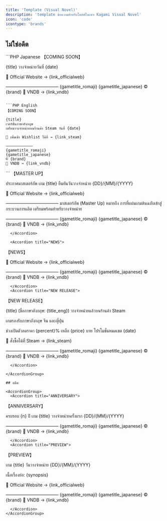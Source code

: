 ```yaml
---
title: 'Template (Visual Novel)'
description: 'template ข้อความสำหรับโพสต์ในเพจ Kagami Visual Novel'
icon: 'code'
icontype: 'brands'
---
```


## ไม่ใช่อดีต

<AccordionGroup>
  <Accordion title="COMING SOON">

  <CodeGroup>
```PHP Japanese
【COMING SOON】

{title}
วางจำหน่ายวันที่ {date}

🔗 Official Website → {link_officialweb}

————————————
{gametitle_romaji}
{gametitle_japanese}
© {brand}
🔗 VNDB → {link_vndb}
```

```PHP English
【COMING SOON】

{title}
เวอร์ชั่นภาษาอังกฤษ 
เตรียมวางจำหน่ายบนร้านค้า Steam วันที่ {date}

🔗 เพิ่มเข้า Wishlist ได้ที่ → {link_steam}

————————————
{gametitle_romaji}
{gametitle_japanese}
© {brand}
🔗 VNDB → {link_vndb}
```
  </CodeGroup>
  </Accordion>

  <Accordion title="MASTER UP">
```
【MASTER UP】

ประกาศมาสเตอร์อัพ
เกม {title}
ยืนยันวันวางจำหน่าย {DD}/{MM}/{YYYY}

🔗 Official Website → {link_officialweb}

————————————
มาสเตอร์อัพ (Master Up) หมายถึง การที่แผ่นเกมต้นฉบับเข้าสู่กระบวนการผลิต เตรียมพร้อมสำหรับวางจำหน่าย

————————————
{gametitle_romaji}
{gametitle_japanese}
© {brand}
🔗 VNDB → {link_vndb}
```
  </Accordion>

  <Accordion title="NEWS">
```
【NEWS】



🔗 Official Website → {link_officialweb}

————————————
{gametitle_romaji}
{gametitle_japanese}
© {brand}
🔗 VNDB → {link_vndb}
```
  </Accordion>
  <Accordion title="NEW RELEASE">
```
【NEW RELEASE】

{title} (ชื่อภาษาอังกฤษ: {title_eng})
วางจำหน่ายแล้วบนร้านค้า Steam

เกมรองรับภาษาอังกฤษ จีน และญี่ปุ่น

ช่วงเปิดตัวลดราคา {percent}% เหลือ {price} บาท
โปรโมชั่นหมดเขต {date}

🔗 สั่งซื้อได้ที่ Steam → {link_steam}

————————————
{gametitle_romaji}
{gametitle_japanese}
© {brand}
🔗 VNDB → {link_vndb}
```
  </Accordion>

</AccordionGroup>

## อดีต

<AccordionGroup>
  <Accordion title="ANNIVERSARY">
```
【ANNIVERSARY】

ครบรอบ {n} ปี
เกม {title}
วางจำหน่ายครั้งแรก {DD}/{MM}/{YYYY}

————————————
{gametitle_romaji}
{gametitle_japanese}
© {brand}
🔗 VNDB → {link_vndb}
```
  </Accordion>
  <Accordion title="PREVIEW">
```
【PREVIEW】

เกม {title}
วันวางจำหน่าย {DD}/{MM}/{YYYY}

เนื้อเรื่องย่อ:
{synopsis}

🔗 Official Website → {link_officialweb}

————————————
{gametitle_romaji}
{gametitle_japanese}
© {brand}
🔗 VNDB → {link_vndb}
```
  </Accordion>
</AccordionGroup>